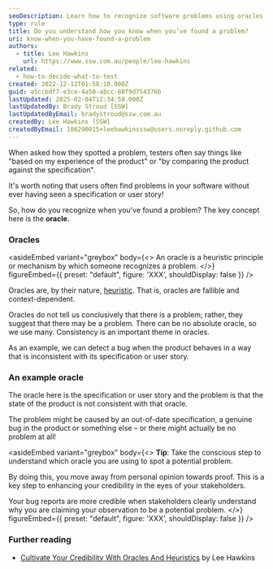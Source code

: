 ```yaml
---
seoDescription: Learn how to recognize software problems using oracles, heuristics, and specifications to enhance your credibility in bug reporting.
type: rule
title: Do you understand how you know when you’ve found a problem?
uri: know-when-you-have-found-a-problem
authors:
  - title: Lee Hawkins
    url: https://www.ssw.com.au/people/lee-hawkins
related:
  - how-to-decide-what-to-test
created: 2022-12-12T01:58:10.000Z
guid: a5ccbdf7-e3ce-4a50-a8cc-88f9d754376b
lastUpdated: 2025-02-04T12:34:58.000Z
lastUpdatedBy: Brady Stroud [SSW]
lastUpdatedByEmail: bradystroud@ssw.com.au
createdBy: Lee Hawkins [SSW]
createdByEmail: 106290015+leehawkinsssw@users.noreply.github.com
---
```

When asked how they spotted a problem, testers often say things like "based on my experience of the product" or "by comparing the product against the specification".

It's worth noting that users often find problems in your software without ever having seen a specification or user story!

So, how do you recognize when you've found a problem? The key concept here is the **oracle**.
### Oracles

<asideEmbed
  variant="greybox"
  body={<>
    An oracle is a heuristic principle or mechanism by which someone recognizes a problem.
  </>}
  figureEmbed={{
    preset: "default",
    figure: 'XXX',
    shouldDisplay: false
  }}
/>

Oracles are, by their nature, [heuristic](/how-to-decide-what-to-test). That is, oracles are fallible and context-dependent.

Oracles do not tell us conclusively that there is a problem; rather, they suggest that there may be a problem.
There can be no absolute oracle, so we use many.
Consistency is an important theme in oracles.

As an example, we can detect a bug when the product behaves in a way that is inconsistent with its specification or user story.

### An example oracle

The oracle here is the specification or user story and the problem is that the state of the product is not consistent with that oracle.

The problem might be caused by an out-of-date specification, a genuine bug in the product or something else – or there might actually be no problem at all!

<asideEmbed
  variant="greybox"
  body={<>
    **Tip**: Take the conscious step to understand which oracle you are using to spot a potential problem.

By doing this, you move away from personal opinion towards proof. This is a key step to enhancing your credibility in the eyes of your stakeholders.

Your bug reports are more credible when stakeholders clearly understand why you are claiming your observation to be a potential problem.
  </>}
  figureEmbed={{
    preset: "default",
    figure: 'XXX',
    shouldDisplay: false
  }}
/>

### Further reading

* [Cultivate Your Credibility With Oracles And Heuristics](https://www.ministryoftesting.com/dojo/lessons/cultivate-your-credibility-with-oracles-and-heuristics) by Lee Hawkins
